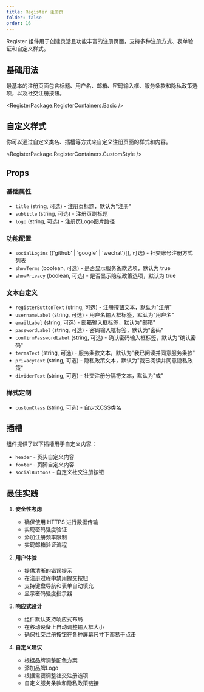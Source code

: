 ```yaml
---
title: Register 注册页
folder: false
order: 16
---
```



Register 组件用于创建灵活且功能丰富的注册页面，支持多种注册方式、表单验证和自定义样式。

## 基础用法

最基本的注册页面包含标题、用户名、邮箱、密码输入框、服务条款和隐私政策选项，以及社交注册按钮。

<RegisterPackage.RegisterContainers.Basic />

## 自定义样式

你可以通过自定义类名、插槽等方式来自定义注册页面的样式和内容。

<RegisterPackage.RegisterContainers.CustomStyle />

## Props

### 基础属性
- `title` (string, 可选) - 注册页标题，默认为"注册"
- `subtitle` (string, 可选) - 注册页副标题
- `logo` (string, 可选) - 注册页Logo图片路径

### 功能配置
- `socialLogins` (('github' | 'google' | 'wechat')[], 可选) - 社交账号注册方式列表
- `showTerms` (boolean, 可选) - 是否显示服务条款选项，默认为 true
- `showPrivacy` (boolean, 可选) - 是否显示隐私政策选项，默认为 true

### 文本自定义
- `registerButtonText` (string, 可选) - 注册按钮文本，默认为"注册"
- `usernameLabel` (string, 可选) - 用户名输入框标签，默认为"用户名"
- `emailLabel` (string, 可选) - 邮箱输入框标签，默认为"邮箱"
- `passwordLabel` (string, 可选) - 密码输入框标签，默认为"密码"
- `confirmPasswordLabel` (string, 可选) - 确认密码输入框标签，默认为"确认密码"
- `termsText` (string, 可选) - 服务条款文本，默认为"我已阅读并同意服务条款"
- `privacyText` (string, 可选) - 隐私政策文本，默认为"我已阅读并同意隐私政策"
- `dividerText` (string, 可选) - 社交注册分隔符文本，默认为"或"

### 样式定制
- `customClass` (string, 可选) - 自定义CSS类名

## 插槽

组件提供了以下插槽用于自定义内容：

- `header` - 页头自定义内容
- `footer` - 页脚自定义内容
- `socialButtons` - 自定义社交注册按钮

## 最佳实践

1. **安全性考虑**
   - 确保使用 HTTPS 进行数据传输
   - 实现密码强度验证
   - 添加注册频率限制
   - 实现邮箱验证流程

2. **用户体验**
   - 提供清晰的错误提示
   - 在注册过程中禁用提交按钮
   - 支持键盘导航和表单自动填充
   - 显示密码强度指示器

3. **响应式设计**
   - 组件默认支持响应式布局
   - 在移动设备上自动调整输入框大小
   - 确保社交注册按钮在各种屏幕尺寸下都易于点击

4. **自定义建议**
   - 根据品牌调整配色方案
   - 添加品牌Logo
   - 根据需要调整社交注册选项
   - 自定义服务条款和隐私政策链接 
